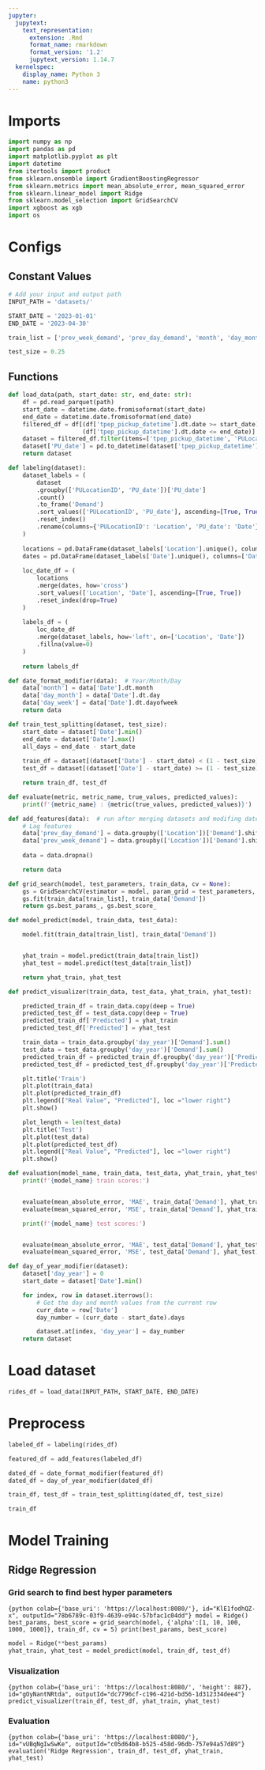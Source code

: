 ```yaml
---
jupyter:
  jupytext:
    text_representation:
      extension: .Rmd
      format_name: rmarkdown
      format_version: '1.2'
      jupytext_version: 1.14.7
  kernelspec:
    display_name: Python 3
    name: python3
---
```


<!-- #region id="8UTIGpTZZlOO" -->
# Imports
<!-- #endregion -->

```python
import numpy as np
import pandas as pd
import matplotlib.pyplot as plt
import datetime
from itertools import product
from sklearn.ensemble import GradientBoostingRegressor
from sklearn.metrics import mean_absolute_error, mean_squared_error
from sklearn.linear_model import Ridge
from sklearn.model_selection import GridSearchCV
import xgboost as xgb
import os
```

# Configs


## Constant Values

```python
# Add your input and output path
INPUT_PATH = 'datasets/'

START_DATE = '2023-01-01'
END_DATE = '2023-04-30'

train_list = ['prev_week_demand', 'prev_day_demand', 'month', 'day_month', 'day_week']

test_size = 0.25
```

<!-- #region id="rGhdilSeZosS" -->
## Functions
<!-- #endregion -->

```python
def load_data(path, start_date: str, end_date: str):
    df = pd.read_parquet(path) 
    start_date = datetime.date.fromisoformat(start_date)
    end_date = datetime.date.fromisoformat(end_date)
    filtered_df = df[(df['tpep_pickup_datetime'].dt.date >= start_date) &
                     (df['tpep_pickup_datetime'].dt.date <= end_date)]
    dataset = filtered_df.filter(items=['tpep_pickup_datetime', 'PULocationID'])
    dataset['PU_date'] = pd.to_datetime(dataset['tpep_pickup_datetime'].dt.date)
    return dataset
```

```python
def labeling(dataset):
    dataset_labels = (
        dataset
        .groupby(['PULocationID', 'PU_date'])['PU_date']
        .count()
        .to_frame('Demand')
        .sort_values(['PULocationID', 'PU_date'], ascending=[True, True])
        .reset_index()
        .rename(columns={'PULocationID': 'Location', 'PU_date': 'Date'})
    )
  
    locations = pd.DataFrame(dataset_labels['Location'].unique(), columns=['Location'])
    dates = pd.DataFrame(dataset_labels['Date'].unique(), columns=['Date'])
    
    loc_date_df = (
        locations
        .merge(dates, how='cross')
        .sort_values(['Location', 'Date'], ascending=[True, True])
        .reset_index(drop=True)
    )
    
    labels_df = (
        loc_date_df
        .merge(dataset_labels, how='left', on=['Location', 'Date'])
        .fillna(value=0)
    )
    
    return labels_df
```

```python
def date_format_modifier(data):  # Year/Month/Day
    data['month'] = data['Date'].dt.month
    data['day_month'] = data['Date'].dt.day
    data['day_week'] = data['Date'].dt.dayofweek
    return data
```

```python
def train_test_splitting(dataset, test_size):
    start_date = dataset['Date'].min()
    end_date = dataset['Date'].max()
    all_days = end_date - start_date
    
    train_df = dataset[(dataset['Date'] - start_date) < (1 - test_size) * all_days]
    test_df = dataset[(dataset['Date'] - start_date) >= (1 - test_size) * all_days]

    return train_df, test_df
```

```python
def evaluate(metric, metric_name, true_values, predicted_values):
    print(f'{metric_name} : {metric(true_values, predicted_values)}')
```

```python
def add_features(data):  # run after merging datasets and modifing date
    # Lag features
    data['prev_day_demand'] = data.groupby(['Location'])['Demand'].shift(1)
    data['prev_week_demand'] = data.groupby(['Location'])['Demand'].shift(7)
    
    data = data.dropna()

    return data
```

```python
def grid_search(model, test_parameters, train_data, cv = None):
    gs = GridSearchCV(estimator = model, param_grid = test_parameters, scoring = 'neg_root_mean_squared_error', cv = cv, n_jobs = -1)
    gs.fit(train_data[train_list], train_data['Demand'])
    return gs.best_params_, gs.best_score_
```

```python
def model_predict(model, train_data, test_data):

    model.fit(train_data[train_list], train_data['Demand'])


    yhat_train = model.predict(train_data[train_list])
    yhat_test = model.predict(test_data[train_list])

    return yhat_train, yhat_test
```

```python
def predict_visualizer(train_data, test_data, yhat_train, yhat_test):

    predicted_train_df = train_data.copy(deep = True)
    predicted_test_df = test_data.copy(deep = True)
    predicted_train_df['Predicted'] = yhat_train
    predicted_test_df['Predicted'] = yhat_test

    train_data = train_data.groupby('day_year')['Demand'].sum()
    test_data = test_data.groupby('day_year')['Demand'].sum()
    predicted_train_df = predicted_train_df.groupby('day_year')['Predicted'].sum()
    predicted_test_df = predicted_test_df.groupby('day_year')['Predicted'].sum()

    plt.title('Train')
    plt.plot(train_data)
    plt.plot(predicted_train_df)
    plt.legend(["Real Value", "Predicted"], loc ="lower right")
    plt.show()

    plot_length = len(test_data)
    plt.title('Test')
    plt.plot(test_data)
    plt.plot(predicted_test_df)
    plt.legend(["Real Value", "Predicted"], loc ="lower right")
    plt.show()
```

```python
def evaluation(model_name, train_data, test_data, yhat_train, yhat_test):
    print(f'{model_name} train scores:')


    evaluate(mean_absolute_error, 'MAE', train_data['Demand'], yhat_train)
    evaluate(mean_squared_error, 'MSE', train_data['Demand'], yhat_train)

    print(f'{model_name} test scores:')


    evaluate(mean_absolute_error, 'MAE', test_data['Demand'], yhat_test)
    evaluate(mean_squared_error, 'MSE', test_data['Demand'], yhat_test)

```

```python
def day_of_year_modifier(dataset):
    dataset['day_year'] = 0
    start_date = dataset['Date'].min()

    for index, row in dataset.iterrows():
        # Get the day and month values from the current row
        curr_date = row['Date']
        day_number = (curr_date - start_date).days

        dataset.at[index, 'day_year'] = day_number
    return dataset
```

# Load dataset

```python
rides_df = load_data(INPUT_PATH, START_DATE, END_DATE)
```

<!-- #region id="X2ES_CY6-fb5" -->
# Preprocess
<!-- #endregion -->

```python
labeled_df = labeling(rides_df)
```

```python
featured_df = add_features(labeled_df)
```

```python
dated_df = date_format_modifier(featured_df)
dated_df = day_of_year_modifier(dated_df)
```

```python
train_df, test_df = train_test_splitting(dated_df, test_size)
```

```python
train_df
```

# Model Training

<!-- #region id="PxYfxyCHz_Z3" -->
## **Ridge Regression**
<!-- #endregion -->

<!-- #region id="CJn4YIBtKcL_" -->
### Grid search to find best hyper parameters
<!-- #endregion -->

```{python colab={'base_uri': 'https://localhost:8080/'}, id="KlE1fodhQZ-x", outputId="78b6789c-03f9-4639-e94c-57bfac1c04dd"}
model = Ridge()
best_params, best_score = grid_search(model, {'alpha':[1, 10, 100, 1000, 1000]}, train_df, cv = 5)
print(best_params, best_score)
```

```python
model = Ridge(**best_params)
yhat_train, yhat_test = model_predict(model, train_df, test_df)
```

<!-- #region id="jJYHtg2oRqvS" -->
### Visualization
<!-- #endregion -->

```{python colab={'base_uri': 'https://localhost:8080/', 'height': 887}, id="gOyNantNRtda", outputId="dc7796cf-c196-421d-bd56-1d312334dee4"}
predict_visualizer(train_df, test_df, yhat_train, yhat_test)
```

<!-- #region id="RBsqB5hnSuPP" -->
### Evaluation
<!-- #endregion -->

```{python colab={'base_uri': 'https://localhost:8080/'}, id="vUBqNgIwSwKe", outputId="c05d64b8-b525-458d-96db-757e94a57d89"}
evaluation('Ridge Regression', train_df, test_df, yhat_train, yhat_test)
```
